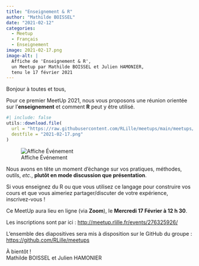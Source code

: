```yaml
---
title: "Enseignement & R"
author: "Mathilde BOISSEL"
date: "2021-02-12"
categories:
  - Meetup
  - Français
  - Enseignement
image: 2021-02-17.png
image-alt: |
  Affiche de 'Enseignement & R',
  un Meetup par Mathilde BOISSEL et Julien HAMONIER,
  tenu le 17 février 2021
---
```


Bonjour à toutes et tous,

Pour ce premier MeetUp 2021, nous vous proposons une réunion orientée sur l'**enseignement** et comment **R** peut y être utilisé. 

```r
#| include: false
utils::download.file(
  url = "https://raw.githubusercontent.com/RLille/meetups/main/meetups/2021-02-17/ads/2021-02-17.png",
  destfile = "2021-02-17.png"
)
```

![Affiche Événement](2021-02-17.png)

Nous avons en tête un moment d'échange sur vos pratiques, méthodes, outils, _etc._, **plutôt en mode discussion que présentation**. 

Si vous enseignez du R ou que vous utilisez ce langage pour construire vos cours et que vous aimeriez partager/discuter de votre expérience, inscrivez-vous&nbsp;!

Ce MeetUp aura lieu en ligne (via **Zoom**), le **Mercredi 17 Février à 12&nbsp;h&nbsp;30**.

Les inscriptions sont par ici&nbsp;: <http://meetup.rlille.fr/events/276325926/>

L'ensemble des diapositives sera mis à disposition sur le GitHub du groupe&nbsp;: <https://github.com/RLille/meetups>

À bientôt&nbsp;!  
Mathilde BOISSEL et Julien HAMONIER
